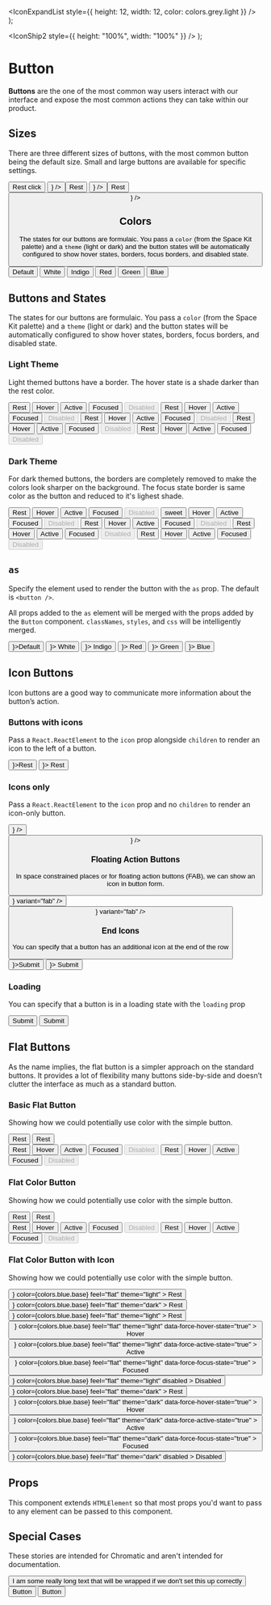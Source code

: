 
  <IconExpandList style={{ height: 12, width: 12, color: colors.grey.light }} />
);

  <IconShip2 style={{ height: "100%", width: "100%" }} />
);

<Meta title="Components|Button" />

# Button

**Buttons** are the one of the most common way users interact with our interface and expose the most common actions they can take within our product.

## Sizes

There are three different sizes of buttons, with the most common button being the default size. Small and large buttons are available for specific settings.

<Preview>
  <Story inline name="default size">
    <Button>Rest click</Button>
  </Story>
  <Story inline name="default size icon">
    <Button icon={<SampleIcon />} />
  </Story>
  <Story inline name="small">
    <Button size="small">Rest</Button>
  </Story>
  <Story inline name="small icon">
    <Button size="small" icon={<SampleIcon />} />
  </Story>
  <Story inline name="large">
    <Button size="large">Rest</Button>
  </Story>
  <Story inline name="large icon">
    <Button size="large" icon={<SampleIcon />} />
  </Story>
</Preview>

## Colors

The states for our buttons are formulaic. You pass a `color` (from the Space Kit palette) and a `theme` (light or dark) and the button states will be automatically configured to show hover states, borders, focus borders, and disabled state.

<Preview>
  <Story inline name="color">
    <div style={{ display: "flex", justifyContent: "space-between" }}>
      <Button>Default</Button>
      <Button color={colors.white}>White</Button>
      <Button color={colors.indigo.dark}>Indigo</Button>
      <Button color={colors.red.base}>Red</Button>
      <Button color={colors.green.base}>Green</Button>
      <Button color={colors.blue.base}>Blue</Button>
    </div>
  </Story>
</Preview>

## Buttons and States

The states for our buttons are formulaic. You pass a `color` (from the Space Kit palette) and a `theme` (light or dark) and the button states will be automatically configured to show hover states, borders, focus borders, and disabled state.

### Light Theme

Light themed buttons have a border. The hover state is a shade darker than the rest color.

<Preview>
  <Story inline name="button states light">
    <div
      style={{
        display: "flex",
        justifyContent: "space-between",
      }}
    >
      <ButtonLayout theme="light">
        <Button theme="light">Rest</Button>
        <Button theme="light" data-force-hover-state="true">
          Hover
        </Button>
        <Button theme="light" data-force-active-state="true">
          Active
        </Button>
        <Button theme="light" data-force-focus-state="true">
          Focused
        </Button>
        <Button theme="light" disabled>
          Disabled
        </Button>
      </ButtonLayout>
      <ButtonLayout theme="light">
        <Button color={colors.indigo.dark} theme="light">
          Rest
        </Button>
        <Button
          color={colors.indigo.dark}
          theme="light"
          data-force-hover-state="true"
        >
          Hover
        </Button>
        <Button
          color={colors.indigo.dark}
          theme="light"
          data-force-active-state="true"
        >
          Active
        </Button>
        <Button
          color={colors.indigo.dark}
          theme="light"
          data-force-focus-state="true"
        >
          Focused
        </Button>
        <Button color={colors.indigo.dark} theme="light" disabled>
          Disabled
        </Button>
      </ButtonLayout>
      <ButtonLayout theme="light">
        <Button color={colors.green.base} theme="light">
          Rest
        </Button>
        <Button
          color={colors.green.base}
          theme="light"
          data-force-hover-state="true"
        >
          Hover
        </Button>
        <Button
          color={colors.green.base}
          theme="light"
          data-force-active-state="true"
        >
          Active
        </Button>
        <Button
          color={colors.green.base}
          theme="light"
          data-force-focus-state="true"
        >
          Focused
        </Button>
        <Button color={colors.green.base} theme="light" disabled>
          Disabled
        </Button>
      </ButtonLayout>
      <ButtonLayout theme="light">
        <Button color={colors.red.base} theme="light">
          Rest
        </Button>
        <Button
          color={colors.red.base}
          theme="light"
          data-force-hover-state="true"
        >
          Hover
        </Button>
        <Button
          color={colors.red.base}
          theme="light"
          data-force-active-state="true"
        >
          Active
        </Button>
        <Button
          color={colors.red.base}
          theme="light"
          data-force-focus-state="true"
        >
          Focused
        </Button>
        <Button color={colors.red.base} theme="light" disabled>
          Disabled
        </Button>
      </ButtonLayout>
      <ButtonLayout theme="light">
        <Button color={colors.blue.base} theme="light">
          Rest
        </Button>
        <Button
          color={colors.blue.base}
          theme="light"
          data-force-hover-state="true"
        >
          Hover
        </Button>
        <Button
          color={colors.blue.base}
          theme="light"
          data-force-active-state="true"
        >
          Active
        </Button>
        <Button
          color={colors.blue.base}
          theme="light"
          data-force-focus-state="true"
        >
          Focused
        </Button>
        <Button color={colors.blue.base} theme="light" disabled>
          Disabled
        </Button>
      </ButtonLayout>
    </div>
  </Story>
</Preview>

### Dark Theme

For dark themed buttons, the borders are completely removed to make the colors look sharper on the background. The focus state border is same color as the button and reduced to it's lighest shade.

<Preview>
  <Story inline name="button states dark">
    <div
      style={{
        display: "flex",
        justifyContent: "space-between",
      }}
    >
      <ButtonLayout theme="dark">
        <Button theme="dark">Rest</Button>
        <Button theme="dark" data-force-hover-state="true">
          Hover
        </Button>
        <Button theme="dark" data-force-active-state="true">
          Active
        </Button>
        <Button theme="dark" data-force-focus-state="true">
          Focused
        </Button>
        <Button theme="dark" disabled>
          Disabled
        </Button>
      </ButtonLayout>
      <ButtonLayout theme="dark">
        <Button color={colors.indigo.dark} theme="dark">
          sweet
        </Button>
        <Button
          color={colors.indigo.dark}
          theme="dark"
          data-force-hover-state="true"
        >
          Hover
        </Button>
        <Button
          color={colors.indigo.dark}
          theme="dark"
          data-force-active-state="true"
        >
          Active
        </Button>
        <Button
          color={colors.indigo.dark}
          theme="dark"
          data-force-focus-state="true"
        >
          Focused
        </Button>
        <Button color={colors.indigo.dark} theme="dark" disabled>
          Disabled
        </Button>
      </ButtonLayout>
      <ButtonLayout theme="dark">
        <Button color={colors.green.base} theme="dark">
          Rest
        </Button>
        <Button
          color={colors.green.base}
          theme="dark"
          data-force-hover-state="true"
        >
          Hover
        </Button>
        <Button
          color={colors.green.base}
          theme="dark"
          data-force-active-state="true"
        >
          Active
        </Button>
        <Button
          color={colors.green.base}
          theme="dark"
          data-force-focus-state="true"
        >
          Focused
        </Button>
        <Button color={colors.green.base} theme="dark" disabled>
          Disabled
        </Button>
      </ButtonLayout>
      <ButtonLayout theme="dark">
        <Button color={colors.red.base} theme="dark">
          Rest
        </Button>
        <Button
          color={colors.red.base}
          theme="dark"
          data-force-hover-state="true"
        >
          Hover
        </Button>
        <Button
          color={colors.red.base}
          theme="dark"
          data-force-active-state="true"
        >
          Active
        </Button>
        <Button
          color={colors.red.base}
          theme="dark"
          data-force-focus-state="true"
        >
          Focused
        </Button>
        <Button color={colors.red.base} theme="dark" disabled>
          Disabled
        </Button>
      </ButtonLayout>
      <ButtonLayout theme="dark">
        <Button color={colors.blue.base} theme="dark">
          Rest
        </Button>
        <Button
          color={colors.blue.base}
          theme="dark"
          data-force-hover-state="true"
        >
          Hover
        </Button>
        <Button
          color={colors.blue.base}
          theme="dark"
          data-force-active-state="true"
        >
          Active
        </Button>
        <Button
          color={colors.blue.base}
          theme="dark"
          data-force-focus-state="true"
        >
          Focused
        </Button>
        <Button color={colors.blue.base} theme="dark" disabled>
          Disabled
        </Button>
      </ButtonLayout>
    </div>
  </Story>
</Preview>

## `as`

Specify the element used to render the button with the `as` prop. The default is `<button />`.

All props added to the `as` element will be merged with the props added by the `Button` component. `classNames`, `styles`, and `css` will be intelligently merged.

<Preview>
  <Story name="as a">
    <div style={{ display: "flex", justifyContent: "space-between" }}>
      <Button as={<a href="google.com" />}>Default</Button>
      <Button color={colors.white} as={<a href="google.com" />}>
        White
      </Button>
      <Button color={colors.indigo.dark} as={<a href="google.com" />}>
        Indigo
      </Button>
      <Button color={colors.red.base} as={<a href="google.com" />}>
        Red
      </Button>
      <Button color={colors.green.base} as={<a href="google.com" />}>
        Green
      </Button>
      <Button color={colors.blue.base} as={<a href="google.com" />}>
        Blue
      </Button>
    </div>
  </Story>
</Preview>

## Icon Buttons

Icon buttons are a good way to communicate more information about the button’s action.

### Buttons with icons

Pass a `React.ReactElement` to the `icon` prop alongside `children` to render an icon to the left of a button.

<Preview>
  <Story inline name="light with icon">
    <ButtonLayout theme="light">
      <Button icon={<SampleIcon />}>Rest</Button>
    </ButtonLayout>
  </Story>
  <Story inline name="dark with icon">
    <ButtonLayout theme="dark">
      <Button theme="dark" icon={<SampleIcon />}>
        Rest
      </Button>
    </ButtonLayout>
  </Story>
</Preview>

### Icons only

Pass a `React.ReactElement` to the `icon` prop and no `children` to render an icon-only button.

<Preview>
  <Story inline name="light icon-only">
    <ButtonLayout theme="light">
      <Button icon={<SampleIcon />} />
    </ButtonLayout>
  </Story>
  <Story inline name="dark icon-only">
    <ButtonLayout theme="dark">
      <Button theme="dark" icon={<SampleIcon />} />
    </ButtonLayout>
  </Story>
</Preview>

### Floating Action Buttons

In space constrained places or for floating action buttons (FAB), we can show an icon in button form.

<Preview>
  <Story inline name="light fab">
    <ButtonLayout theme="light">
      <Button icon={<SampleIcon />} variant="fab" />
    </ButtonLayout>
  </Story>
  <Story inline name="dark fab">
    <ButtonLayout theme="dark">
      <Button theme="dark" icon={<SampleIcon />} variant="fab" />
    </ButtonLayout>
  </Story>
</Preview>

### End Icons

You can specify that a button has an additional icon at the end of the row

<Preview>
  <Story name="light end icon">
    <ButtonLayout theme="light">
      <Button endIcon={<ExpandIcon />}>Submit</Button>
    </ButtonLayout>
  </Story>
  <Story name="dark end icon">
    <ButtonLayout theme="dark">
      <Button theme="dark" endIcon={<ExpandIcon />}>
        Submit
      </Button>
    </ButtonLayout>
  </Story>
</Preview>

### Loading

You can specify that a button is in a loading state with the `loading` prop

<Preview>
  <Story name="light loading">
    <ButtonLayout theme="light">
      <Button loading>Submit</Button>
    </ButtonLayout>
  </Story>
  <Story name="dark loading">
    <ButtonLayout theme="dark">
      <Button loading theme="dark">
        Submit
      </Button>
    </ButtonLayout>
  </Story>
</Preview>

## Flat Buttons

As the name implies, the flat button is a simpler approach on the standard buttons. It provides a lot of flexibility many buttons side-by-side and doesn’t clutter the interface as much as a standard button.

### Basic Flat Button

Showing how we could potentially use color with the simple button.

<Preview>
  <Story inline name="flat">
    <div style={{ display: "flex", justifyContent: "space-evenly" }}>
      <ButtonLayout theme="light">
        <Button feel="flat" theme="light">
          Rest
        </Button>
      </ButtonLayout>
      <ButtonLayout theme="dark">
        <Button feel="flat" theme="dark">
          Rest
        </Button>
      </ButtonLayout>
    </div>
  </Story>
</Preview>

<Preview>
  <Story inline name="flat all states">
    <div style={{ display: "flex", justifyContent: "space-evenly" }}>
      <ButtonLayout theme="light">
        <Button feel="flat" theme="light">
          Rest
        </Button>
        <Button feel="flat" theme="light" data-force-hover-state="true">
          Hover
        </Button>
        <Button feel="flat" theme="light" data-force-active-state="true">
          Active
        </Button>
        <Button feel="flat" theme="light" data-force-focus-state="true">
          Focused
        </Button>
        <Button feel="flat" theme="light" disabled>
          Disabled
        </Button>
      </ButtonLayout>
      <ButtonLayout theme="dark">
        <Button feel="flat" theme="dark">
          Rest
        </Button>
        <Button feel="flat" theme="dark" data-force-hover-state="true">
          Hover
        </Button>
        <Button feel="flat" theme="dark" data-force-active-state="true">
          Active
        </Button>
        <Button feel="flat" theme="dark" data-force-focus-state="true">
          Focused
        </Button>
        <Button feel="flat" theme="dark" disabled>
          Disabled
        </Button>
      </ButtonLayout>
    </div>
  </Story>
</Preview>

### Flat Color Button

Showing how we could potentially use color with the simple button.

<Preview>
  <Story inline name="flat color">
    <div style={{ display: "flex", justifyContent: "space-evenly" }}>
      <ButtonLayout theme="light">
        <Button color={colors.blue.base} feel="flat" theme="light">
          Rest
        </Button>
      </ButtonLayout>
      <ButtonLayout theme="dark">
        <Button color={colors.blue.base} feel="flat" theme="dark">
          Rest
        </Button>
      </ButtonLayout>
    </div>
  </Story>
</Preview>

<Preview>
  <Story inline name="flat color all states">
    <div style={{ display: "flex", justifyContent: "space-evenly" }}>
      <ButtonLayout theme="light">
        <Button color={colors.blue.base} feel="flat" theme="light">
          Rest
        </Button>
        <Button
          color={colors.blue.base}
          feel="flat"
          theme="light"
          data-force-hover-state="true"
        >
          Hover
        </Button>
        <Button
          color={colors.blue.base}
          feel="flat"
          theme="light"
          data-force-active-state="true"
        >
          Active
        </Button>
        <Button
          color={colors.blue.base}
          feel="flat"
          theme="light"
          data-force-focus-state="true"
        >
          Focused
        </Button>
        <Button color={colors.blue.base} feel="flat" theme="light" disabled>
          Disabled
        </Button>
      </ButtonLayout>
      <ButtonLayout theme="dark">
        <Button color={colors.blue.base} feel="flat" theme="dark">
          Rest
        </Button>
        <Button
          color={colors.blue.base}
          feel="flat"
          theme="dark"
          data-force-hover-state="true"
        >
          Hover
        </Button>
        <Button
          color={colors.blue.base}
          feel="flat"
          theme="dark"
          data-force-active-state="true"
        >
          Active
        </Button>
        <Button
          color={colors.blue.base}
          feel="flat"
          theme="dark"
          data-force-focus-state="true"
        >
          Focused
        </Button>
        <Button color={colors.blue.base} feel="flat" theme="dark" disabled>
          Disabled
        </Button>
      </ButtonLayout>
    </div>
  </Story>
</Preview>

### Flat Color Button with Icon

Showing how we could potentially use color with the simple button.

<Preview>
  <Story inline name="flat icon color">
    <div style={{ display: "flex", justifyContent: "space-evenly" }}>
      <ButtonLayout theme="light">
        <Button
          icon={<SampleIcon />}
          color={colors.blue.base}
          feel="flat"
          theme="light"
        >
          Rest
        </Button>
      </ButtonLayout>
      <ButtonLayout theme="dark">
        <Button
          icon={<SampleIcon />}
          color={colors.blue.base}
          feel="flat"
          theme="dark"
        >
          Rest
        </Button>
      </ButtonLayout>
    </div>
  </Story>
</Preview>

<Preview>
  <Story inline name="flat color icon all states">
    <div style={{ display: "flex", justifyContent: "space-evenly" }}>
      <ButtonLayout theme="light">
        <Button
          icon={<SampleIcon />}
          color={colors.blue.base}
          feel="flat"
          theme="light"
        >
          Rest
        </Button>
        <Button
          icon={<SampleIcon />}
          color={colors.blue.base}
          feel="flat"
          theme="light"
          data-force-hover-state="true"
        >
          Hover
        </Button>
        <Button
          icon={<SampleIcon />}
          color={colors.blue.base}
          feel="flat"
          theme="light"
          data-force-active-state="true"
        >
          Active
        </Button>
        <Button
          icon={<SampleIcon />}
          color={colors.blue.base}
          feel="flat"
          theme="light"
          data-force-focus-state="true"
        >
          Focused
        </Button>
        <Button
          icon={<SampleIcon />}
          color={colors.blue.base}
          feel="flat"
          theme="light"
          disabled
        >
          Disabled
        </Button>
      </ButtonLayout>
      <ButtonLayout theme="dark">
        <Button
          icon={<SampleIcon />}
          color={colors.blue.base}
          feel="flat"
          theme="dark"
        >
          Rest
        </Button>
        <Button
          icon={<SampleIcon />}
          color={colors.blue.base}
          feel="flat"
          theme="dark"
          data-force-hover-state="true"
        >
          Hover
        </Button>
        <Button
          icon={<SampleIcon />}
          color={colors.blue.base}
          feel="flat"
          theme="dark"
          data-force-active-state="true"
        >
          Active
        </Button>
        <Button
          icon={<SampleIcon />}
          color={colors.blue.base}
          feel="flat"
          theme="dark"
          data-force-focus-state="true"
        >
          Focused
        </Button>
        <Button
          icon={<SampleIcon />}
          color={colors.blue.base}
          feel="flat"
          theme="dark"
          disabled
        >
          Disabled
        </Button>
      </ButtonLayout>
    </div>
  </Story>
</Preview>

## Props

This component extends `HTMLElement` so that most props you'd want to pass to any element can be passed to this component.

<Props of={Button} />

## Special Cases

These stories are intended for Chromatic and aren't intended for documentation.

<Story name="long wrap">
  <div style={{ width: 100 }}>
    <Button>
      I am some really long text that will be wrapped if we don&apos;t set this
      up correctly
    </Button>
  </div>
</Story>

<Story name="aria-expanded=true raised">
  <Button aria-expanded="true">Button</Button>
</Story>

<Story name="aria-expanded=true flat">
  <Button aria-expanded="true" feel="flat">
    Button
  </Button>
</Story>
